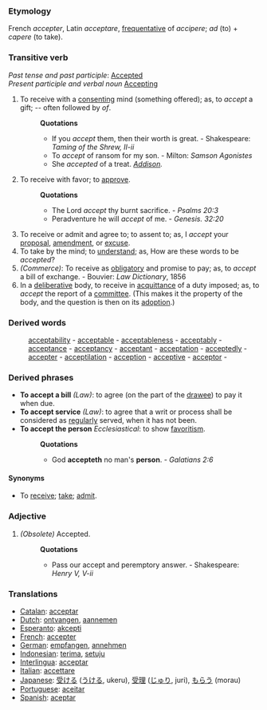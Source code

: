 ===Etymology===
French ''accepter'', Latin ''acceptare'', [[frequentative]] of ''accipere''; ''ad'' (to) + ''capere'' (to take).
===Transitive verb===
''Past tense and past participle'': [[Accepted]]<br>
''Present participle and verbal noun'' [[Accepting]]

#To receive with a [[consenting]] mind (something offered); as, to ''accept'' a gift; -- often followed by ''of''.
#:'''Quotations'''
#:*If you ''accept'' them, then their worth is great. - Shakespeare: ''Taming of the Shrew, II-ii''
#:*To ''accept'' of ransom for my son. - Milton: ''Samson Agonistes''
#:*She ''accepted'' of a treat. ''[[Addison (source)|Addison]].''
#To receive with favor; to [[approve]].
#:'''Quotations'''
#:*The Lord ''accept'' thy burnt sacrifice. - ''Psalms 20:3''
#:*Peradventure he will ''accept'' of me. - ''Genesis. 32:20''
#To receive or admit and agree to; to assent to; as, I ''accept'' your [[proposal]], [[amendment]], or [[excuse]].
#To take by the mind; to [[understand]]; as, How are these words to be ''accepted''?
#''(Commerce)'': To receive as [[obligatory]] and promise to pay; as, to ''accept'' a bill of exchange. - Bouvier: ''Law Dictionary'', 1856
#In a [[deliberative]] body, to receive in [[acquittance]] of a duty imposed; as, to ''accept'' the report of a [[committee]]. (This makes it the property of the body, and the question is then on its [[adoption]].)
===Derived words===
:[[acceptability]] - [[acceptable]] - [[acceptableness]] - [[acceptably]] - [[acceptance]] - [[acceptancy]] - [[acceptant]] - [[acceptation]] - [[acceptedly]] - [[accepter]] - [[acceptilation]] - [[acception]] - [[acceptive]] - [[acceptor]] - 
===Derived phrases===
*'''To accept a bill''' ''(Law)'': to agree (on the part of the [[drawee]]) to pay it when due. 
*'''To accept service''' ''(Law)'': to agree that a writ or process shall be considered as [[regularly]] served, when it has not been. 
*'''To accept the person''' ''Ecclesiastical'': to show [[favoritism]].
*:'''Quotations'''
*:*God '''accepteth''' no man's '''person'''. - ''Galatians 2:6''
====Synonyms====
*To [[receive]]; [[take]]; [[admit]]. 

===Adjective===
#''(Obsolete)'' Accepted.  
#:'''Quotations'''
#:*Pass our accept and peremptory answer. - Shakespeare: ''Henry V, V-ii''

=== Translations ===
*[[Catalan]]: [[acceptar]]
*[[Dutch]]: [[ontvangen]], [[aannemen]]
*[[Esperanto]]: [[akcepti]]
*[[French]]: [[accepter]]
*[[German]]: [[empfangen]], [[annehmen]]
*[[Indonesian]]: [[terima]], [[setuju]]
*[[Interlingua]]: [[acceptar]]
*[[Italian]]: [[accettare]]
*[[Japanese]]: [[受ける]] ([[うける]], ukeru), [[受理]] ([[じゅり]], juri), [[もらう]] (morau)
*[[Portuguese]]: [[aceitar]]
*[[Spanish]]: [[aceptar]]
